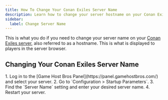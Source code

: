 ```yaml
---
title: How To Change Your Conan Exiles Server Name
description: Learn how to change your server hostname on your Conan Exiles dedicated server.
sidebar:
  label: Change Server Name
---
```


This is what you do if you need to change your server name on your [Conan Exiles server](https://www.gamehostbros.com/conan-exiles-server-hosting/), also referred to as a hostname. This is what is displayed to players in the server browser.

## Changing Your Conan Exiles Server Name

<Steps>
1. Log in to the [Game Host Bros Panel](https://panel.gamehostbros.com/) and select your server.
2. Go to `Configuration > Startup Parameters`.
3. Find the `Server Name` setting and enter your desired server name.
4. Restart your server.
</Steps>